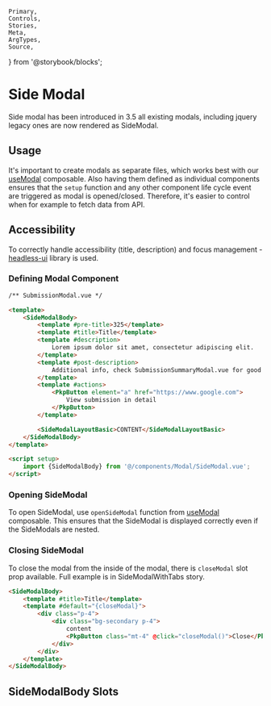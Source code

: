 	Primary,
	Controls,
	Stories,
	Meta,
	ArgTypes,
	Source,
} from '@storybook/blocks';

<Meta of={SideModalStories} />

# Side Modal

Side modal has been introduced in 3.5 all existing modals, including jquery legacy ones are now rendered as SideModal.

## Usage

It's important to create modals as separate files, which works best with our [useModal](../?path=/docs/composables-usemodal--docs#opensidemodal) composable. Also having them defined as individual components ensures that the `setup` function and any other component life cycle event are triggered as modal is opened/closed. Therefore, it's easier to control when for example to fetch data from API.

## Accessibility

To correctly handle accessibility (title, description) and focus management - [headless-ui](https://headlessui.com) library is used.

### Defining Modal Component

```html
/** SubmissionModal.vue */

<template>
	<SideModalBody>
		<template #pre-title>325</template>
		<template #title>Title</template>
		<template #description>
			Lorem ipsum dolor sit amet, consectetur adipiscing elit.
		</template>
		<template #post-description>
			Additional info, check SubmissionSummaryModal.vue for good example
		</template>
		<template #actions>
			<PkpButton element="a" href="https://www.google.com">
				View submission in detail
			</PkpButton>
		</template>

		<SideModalLayoutBasic>CONTENT</SideModalLayoutBasic>
	</SideModalBody>
</template>

<script setup>
	import {SideModalBody} from '@/components/Modal/SideModal.vue';
</script>
```

### Opening SideModal

To open SideModal, use `openSideModal` function from [useModal](../?path=/docs/composables-usemodal--docs#opensidemodal) composable. This ensures that the SideModal is displayed correctly even if the SideModals are nested.

### Closing SideModal

To close the modal from the inside of the modal, there is `closeModal` slot prop available. Full example is in SideModalWithTabs story.

```html
<SideModalBody>
	<template #title>Title</template>
	<template #default="{closeModal}">
		<div class="p-4">
			<div class="bg-secondary p-4">
				content
				<PkpButton class="mt-4" @click="closeModal()">Close</PkpButton>
			</div>
		</div>
	</template>
</SideModalBody>
```

## SideModalBody Slots

<ArgTypes of={SideModalBody} />

<Stories />
